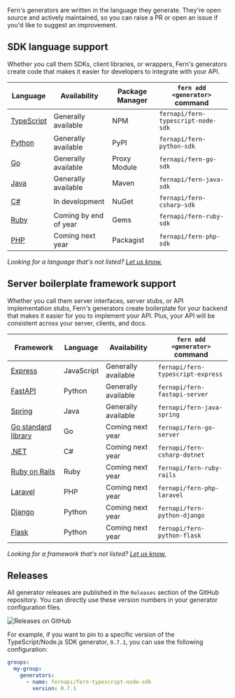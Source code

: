 Fern's generators are written in the language they generate. They're open source and actively maintained, so you can raise a PR or open an issue if you'd like to suggest an improvement.

## SDK language support

Whether you call them SDKs, client libraries, or wrappers, Fern's generators create code that makes it easier for developers to integrate with your API.

| Language | Availability | Package Manager | `fern add <generator>` command
| -------- | -------- | -------- | -------- |
| [TypeScript](../sdks/node-sdk)  | Generally available | NPM  | `fernapi/fern-typescript-node-sdk`
| [Python](../sdks/python-sdk)  | Generally available  | PyPI  | `fernapi/fern-python-sdk`
| [Go](../sdks/go-sdk)  | Generally available  | Proxy Module  | `fernapi/fern-go-sdk`
| [Java](../sdks/java-sdk)  | Generally available  | Maven  | `fernapi/fern-java-sdk`
| [C#](../sdks/csharp-sdk)  | In development  | NuGet  | `fernapi/fern-csharp-sdk`
| [Ruby](../sdks/ruby-sdk)  | Coming by end of year | Gems  | `fernapi/fern-ruby-sdk`
| [PHP](../sdks/php-sdk)  | Coming next year | Packagist  | `fernapi/fern-php-sdk`

*Looking for a language that's not listed? [Let us know.](support@buildwithfern.com)*

## Server boilerplate framework support

Whether you call them server interfaces, server stubs, or API implementation stubs, Fern's generators create boilerplate for your backend that makes it easier for you to implement your API. Plus, your API will be consistent across your server, clients, and docs.

| Framework | Language | Availability | `fern add <generator>` command
| -------- | -------- | -------- | -------- |
| [Express](../server-boilerplate/express)  | JavaScript | Generally available  | `fernapi/fern-typescript-express`
| [FastAPI](../server-boilerplate/fastapi)  | Python  | Generally available  | `fernapi/fern-fastapi-server`
| [Spring](../server-boilerplate/spring)  | Java  | Generally available  | `fernapi/fern-java-spring`
| [Go standard library](../server-boilerplate/go)  | Go | Coming next year  | `fernapi/fern-go-server`
| [.NET](../server-boilerplate/dotnet)  | C#  | Coming next year  | `fernapi/fern-csharp-dotnet`
| [Ruby on Rails](../server-boilerplate/ruby-on-rails)  | Ruby | Coming next year  | `fernapi/fern-ruby-rails`
| [Laravel](../server-boilerplate/laravel)  | PHP | Coming next year  | `fernapi/fern-php-laravel`
| [Django](../server-boilerplate/django)  | Python | Coming next year  | `fernapi/fern-python-django`
| [Flask](../server-boilerplate/flask)  | Python | Coming next year  | `fernapi/fern-python-flask`

*Looking for a framework that's not listed? [Let us know.](support@buildwithfern.com)*

## Releases

All generator releases are published in the `Releases` section of the GitHub repository. You can directly use these version numbers in your generator configuration files.

![Releases on GitHub](https://fern-image-hosting.s3.amazonaws.com/releases-github.png)

For example, if you want to pin to a specific version of the TypeScript/Node.js SDK generator, `0.7.1`, you can use the following configuration:

```yaml
groups:
  my-group:
    generators:
      - name: fernapi/fern-typescript-node-sdk
        version: 0.7.1
```